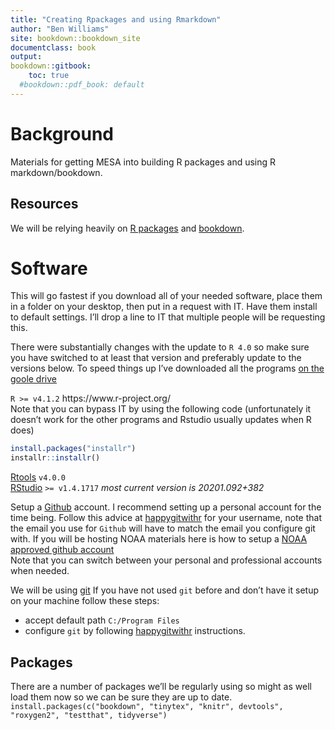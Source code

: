 ```yaml
---
title: "Creating Rpackages and using Rmarkdown"
author: "Ben Williams"
site: bookdown::bookdown_site
documentclass: book
output:
bookdown::gitbook: 
    toc: true
  #bookdown::pdf_book: default
---
```


# Background

Materials for getting MESA into building R packages and using R markdown/bookdown.

## Resources

We will be relying heavily on [R packages](https://r-pkgs.org/index.html) and [bookdown](https://bookdown.org/yihui/bookdown/). 


# Software 
This will go fastest if you download all of your needed software, place them in a folder on your desktop, then put in a request with IT. Have them install to default settings. I'll drop a line to IT that multiple people will be requesting this. 

There were substantially changes with the update to `R 4.0` so make sure you have switched to at least that version and preferably update to the versions below.
To speed things up I've downloaded all the programs [on the goole drive](https://drive.google.com/drive/folders/1D0Ny63iEiOpoZNqFi4Y3UX_Q0dHxuCTN?usp=sharing)

`R >= v4.1.2` https://www.r-project.org/  
Note that you can bypass IT by using the following code (unfortunately it doesn't work for the other programs and Rstudio usually updates when R does)
```r
install.packages("installr")
installr::installr()
```
[Rtools](https://cran.r-project.org/bin/windows/Rtools/rtools40.html) `v4.0.0`     
[RStudio](https://www.rstudio.com/products/rstudio/download/#download) `>= v1.4.1717` *most current version is 20201.092+382*  

Setup a [Github](https://github.com) account.
I recommend setting up a personal account for the time being. 
Follow this advice at [happygitwithr](https://happygitwithr.com/github-acct.html) for your username, note that the email you use for `Github` will have to match the email you configure git with.
If you will be hosting NOAA materials here is how to setup a [NOAA approved github account](https://noaa-fisheries-integrated-toolbox.github.io/resources/onboarding/github-account/)  
Note that you can switch between your personal and professional accounts when needed.

We will be using [git](https://git-scm.com/download/win)
If you have not used `git` before and don't have it setup on your machine follow these steps:

* accept default path `C:/Program Files` 
* configure `git` by following [happygitwithr](https://happygitwithr.com/hello-git.html) instructions.


## Packages
There are a number of packages we'll be regularly using so might as well load them now so we can be sure they are up to date.  
`
install.packages(c("bookdown", "tinytex", "knitr", devtools", "roxygen2", "testthat", tidyverse")
`
